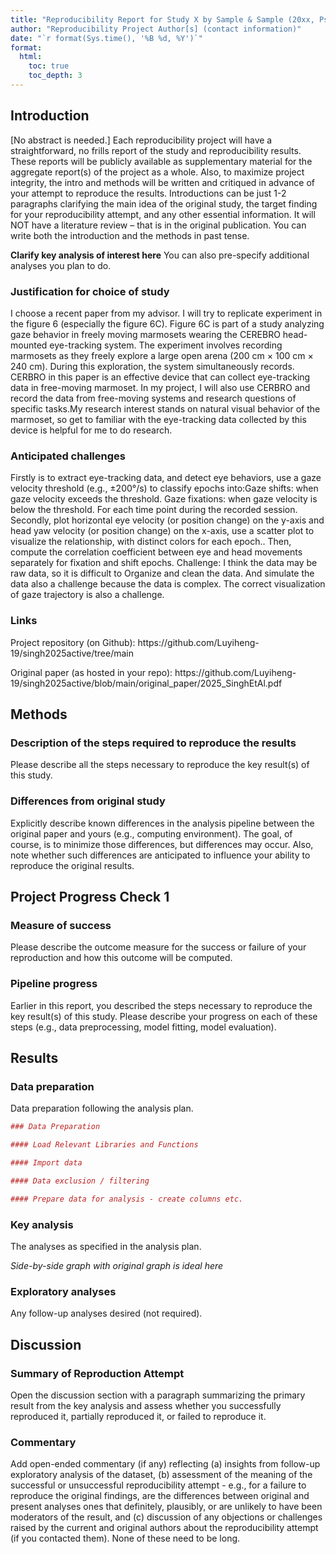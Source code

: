 ```yaml
---
title: "Reproducibility Report for Study X by Sample & Sample (20xx, Psychological Science)"
author: "Reproducibility Project Author[s] (contact information)"
date: "`r format(Sys.time(), '%B %d, %Y')`"
format:
  html:
    toc: true
    toc_depth: 3
---
```


<!-- Reproducibility reports should all use this template to standardize reporting across projects. These reports will be public supplementary materials that accompany the summary report(s) of the aggregate results. -->

## Introduction

[No abstract is needed.]  Each reproducibility project will have a straightforward, no frills report of the study and reproducibility results. These reports will be publicly available as supplementary material for the aggregate report(s) of the project as a whole.  Also, to maximize project integrity, the intro and methods will be written and critiqued in advance of your attempt to reproduce the results. Introductions can be just 1-2 paragraphs clarifying the main idea of the original study, the target finding for your reproducibility attempt, and any other essential information.  It will NOT have a literature review -- that is in the original publication. You can write both the introduction and the methods in past tense.  

**Clarify key analysis of interest here**  You can also pre-specify additional analyses you plan to do.

### Justification for choice of study

I choose a recent paper from my advisor. I will try to replicate experiment in the figure 6 (especially the figure 6C). Figure 6C is part of a study analyzing gaze behavior in freely moving marmosets wearing the CEREBRO head-mounted eye-tracking system. The experiment involves recording marmosets as they freely explore a large open arena (200 cm × 100 cm × 240 cm). During this exploration, the system simultaneously records. CERBRO in this paper is an effective device that can collect eye-tracking data in free-moving marmoset. In my project, I will also use CERBRO and record the data from free-moving systems and research questions of specific tasks.My research interest stands on natural visual behavior of the marmoset, so get to familiar with the eye-tracking data collected by this device is helpful for me to do research. 

### Anticipated challenges

Firstly is to extract eye-tracking data, and detect eye behaviors,  use a gaze velocity threshold (e.g., ±200°/s) to classify epochs into:Gaze shifts: when gaze velocity exceeds the threshold. Gaze fixations: when gaze velocity is below the threshold. For each time point during the recorded session. Secondly, plot horizontal eye velocity (or position change) on the y-axis and head yaw velocity (or position change) on the x-axis, use a scatter plot to visualize the relationship, with distinct colors for each epoch.. Then, compute the correlation coefficient between eye and head movements separately for fixation and shift epochs.
Challenge: I think the data may be raw data, so it is difficult to Organize and clean the data. And simulate the data also a challenge because the data is complex. The correct visualization of gaze trajectory is also a challenge. 

### Links

Project repository (on Github): https://github.com/Luyiheng-19/singh2025active/tree/main

Original paper (as hosted in your repo): https://github.com/Luyiheng-19/singh2025active/blob/main/original_paper/2025_SinghEtAl.pdf

## Methods

### Description of the steps required to reproduce the results

Please describe all the steps necessary to reproduce the key result(s) of this study. 

### Differences from original study

Explicitly describe known differences in the analysis pipeline between the original paper and yours (e.g., computing environment). The goal, of course, is to minimize those differences, but differences may occur. Also, note whether such differences are anticipated to influence your ability to reproduce the original results.

## Project Progress Check 1

### Measure of success

Please describe the outcome measure for the success or failure of your reproduction and how this outcome will be computed.


### Pipeline progress

Earlier in this report, you described the steps necessary to reproduce the key result(s) of this study. Please describe your progress on each of these steps (e.g., data preprocessing, model fitting, model evaluation).


## Results

### Data preparation

Data preparation following the analysis plan.
	
```r
### Data Preparation

#### Load Relevant Libraries and Functions

#### Import data

#### Data exclusion / filtering

#### Prepare data for analysis - create columns etc.
```

### Key analysis

The analyses as specified in the analysis plan.  

*Side-by-side graph with original graph is ideal here*

### Exploratory analyses

Any follow-up analyses desired (not required).  

## Discussion

### Summary of Reproduction Attempt

Open the discussion section with a paragraph summarizing the primary result from the key analysis and assess whether you successfully reproduced it, partially reproduced it, or failed to reproduce it.  

### Commentary

Add open-ended commentary (if any) reflecting (a) insights from follow-up exploratory analysis of the dataset, (b) assessment of the meaning of the successful or unsuccessful reproducibility attempt - e.g., for a failure to reproduce the original findings, are the differences between original and present analyses ones that definitely, plausibly, or are unlikely to have been moderators of the result, and (c) discussion of any objections or challenges raised by the current and original authors about the reproducibility attempt (if you contacted them).  None of these need to be long.
